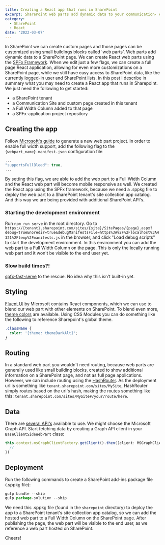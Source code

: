 ```yaml
---
title: Creating a React app that runs in SharePoint
excerpt: SharePoint web parts add dynamic data to your communication- or team site in a SharePoint tenant. This post describes in summary what you may need to create a React app that runs in SharePoint.
category:
  - SharePoint
  - React
date: '2022-03-07'
---
```


In SharePoint we can create custom pages and those pages can be customized using small buildings blocks called 'web parts'. Web parts add dynamic data to a SharePoint page. We can create React web parts using the [SPFx Framework](https://learn.microsoft.com/en-us/sharepoint/dev/spfx/sharepoint-framework-overview). When we edit just a few flags, we can create a full page React application, allowing for even more customizations on a SharePoint page, while we still have easy access to SharePoint data, like the currently logged-in user and SharePoint lists. In this post I describe in summary what you may need to create a React app that runs in Sharepoint. We just need the following to get started:

* a SharePoint tenant
* a Communication Site and custom page created in this tenant
* a Full Width Column added to that page
* a SPFx-application project repository

## Creating the app

Follow [Microsoft's guide](https://docs.microsoft.com/en-us/sharepoint/dev/spfx/web-parts/get-started/build-a-hello-world-web-part#create-a-new-web-part-project) to
generate a new web part project. In order to enable full width support, add the following flag to the `{webpart_name}.manifest.json` configuration file:

```javascript
...
"supportsFullBleed": true,
...
```

By setting this flag, we are able to add the web part to a Full Width Column and the React web part will become mobile responsive as well. We created the React app using the SPFx framework, because we need a .sppkg file to deploy the web part to a SharePoint tenant's site collection app catalog. And this way we are being provided with additional SharePoint API's.

### Starting the development environment

Run `npm run serve` in the root directory.
Go to `https://{tenant}.sharepoint.com/sites/{site}/SitePages/{page}.aspx?debug=true&noredir=true&debugManifestsFile=https%3A%2F%2Flocalhost%3A4321%2Ftemp%2Fmanifests.js` in the browser, and click "Load debug scripts" to start the development environment. In this environment you can add the web part to a Full Width Column on the page. This is only the locally running web part and it won't be visible to the end user yet.

### Slow build times?!

[spfx-fast-serve](https://github.com/s-KaiNet/spfx-fast-serve) to the rescue. No idea why this isn't built-in yet.

## Styling

[Fluent UI](https://developer.microsoft.com/en-us/fluentui) by Microsoft contains React components, which we can use to blend our web part with other elements on SharePoint. To blend even more, [theme colors](https://docs.microsoft.com/en-us/sharepoint/dev/spfx/use-theme-colors-in-your-customizations#use-theme-colors-in-the-sharepoint-framework) are available. Using CSS Modules you can do something like the following to reference Sharepoint's global theme.

```css
.className {
  color: '[theme: themeDarkAlt]';
}
```

## Routing

In a standard web part you wouldn't need routing, because web parts are generally used like small building blocks, created to show additional information on a SharePoint page, and not as full page applications. However, we can include routing using the [HashRouter](https://v5.reactrouter.com/web/api/HashRouter).
As the deployment url is something like `tenant.sharepoint.com/sites/MySite`, HashRouter simply routes based on the url's hash, making the routes something like this: `tenant.sharepoint.com/sites/MySite#/your/route/here`.

## Data

There are [several API's](https://docs.microsoft.com/en-us/sharepoint/dev/spfx/connect-to-sharepoint) available to use. We might choose the Microsoft Graph API.
Start fetching data by creating a Graph API client in your `BaseClientSideWebPart` class:

```javascript
this.context.msGraphClientFactory.getClient().then((client: MSGraphClient) => {
  //
})
```

## Deployment

Run the following commands to create a SharePoint add-ins package file (.sppkg file):

```javascript
gulp bundle --ship
gulp package-solution --ship
```

We need this .sppkg file (found in the `sharepoint` directory) to deploy the app to a SharePoint tenant's site collection app catalog, so we can add the hosted web part to a Full Width Column on the SharePoint page. After publishing the page, the web part will be visible to the end user, as we reference a web part hosted on SharePoint.

Cheers!
